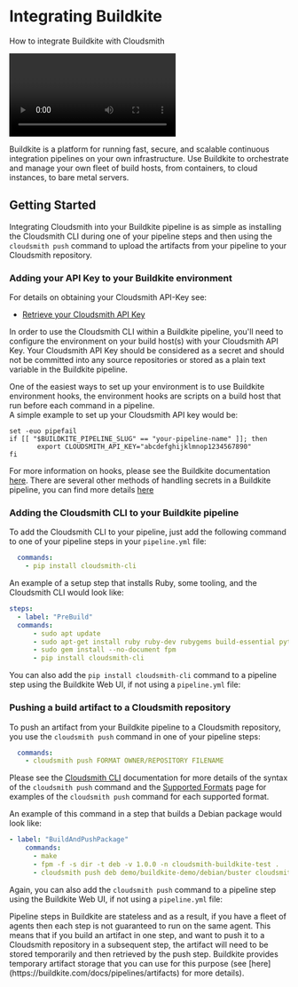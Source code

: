


# Integrating Buildkite

How to integrate Buildkite with Cloudsmith

<Video wistiaId="fn361s5zj1"></Video>

Buildkite is a platform for running fast, secure, and scalable continuous integration pipelines on your own infrastructure. Use Buildkite to orchestrate and manage your own fleet of build hosts, from containers, to cloud instances, to bare metal servers.

<NoCodeUploadingSnippet />

## Getting Started

Integrating Cloudsmith into your Buildkite pipeline is as simple as installing the Cloudsmith CLI during one of your pipeline steps and then using the `cloudsmith push` command to upload the artifacts from your pipeline to your Cloudsmith repository.

### Adding your API Key to your Buildkite environment

For details on obtaining your Cloudsmith API-Key see:

- [Retrieve your Cloudsmith API Key](/accounts-and-teams/api-key)

In order to use the Cloudsmith CLI within a Buildkite pipeline, you'll need to configure the environment on your build host(s) with your Cloudsmith API Key.  Your Cloudsmith API Key should be considered as a secret and should not be committed into any source repositories or stored as a plain text variable in the Buildkite pipeline. 

One of the easiest ways to set up your environment is to use Buildkite environment hooks, the environment hooks are scripts on a build host that run before each command in a pipeline.  
A simple example to set up your Cloudsmith API key would be: 

```shell
set -euo pipefail
if [[ "$BUILDKITE_PIPELINE_SLUG" == "your-pipeline-name" ]]; then
       export CLOUDSMITH_API_KEY="abcdefghijklmnop1234567890"
fi
```

For more information on hooks, please see the Buildkite documentation [here](https://buildkite.com/docs/agent/v3/hooks). There are several other methods of handling secrets in a Buildkite pipeline, you can find more details [here](https://buildkite.com/docs/pipelines/secrets)

### Adding the Cloudsmith CLI to your Buildkite pipeline

To add the Cloudsmith CLI to your pipeline, just add the following command to one of your pipeline steps in your `pipeline.yml` file: 

```yaml
  commands:
    - pip install cloudsmith-cli
```

An example of a setup step that installs Ruby, some tooling, and the Cloudsmith CLI would look like: 

```yaml
steps:
  - label: "PreBuild"
  commands:
      - sudo apt update
      - sudo apt-get install ruby ruby-dev rubygems build-essential python-pip -y
      - sudo gem install --no-document fpm
      - pip install cloudsmith-cli
```

You can also add the `pip install cloudsmith-cli` command to a pipeline step using the Buildkite Web UI, if not using a `pipeline.yml` file:

<BlockImage src={preBuildStepImage} alt=""></BlockImage>

### Pushing a build artifact to a Cloudsmith repository

To push an artifact from your Buildkite pipeline to a Cloudsmith repository, you use the `cloudsmith push` command in one of your pipeline steps: 

```yaml
  commands:
    - cloudsmith push FORMAT OWNER/REPOSITORY FILENAME
```

Please see the [Cloudsmith CLI](/developer-tools/cli) documentation for more details of the syntax of the `cloudsmith push` command and the [Supported Formats](/formats) page for examples of the `cloudsmith push` command for each supported format. 

An example of this command in a step that builds a Debian package would look like: 

```yaml
- label: "BuildAndPushPackage"
    commands:
      - make
      - fpm -f -s dir -t deb -v 1.0.0 -n cloudsmith-buildkite-test .
      - cloudsmith push deb demo/buildkite-demo/debian/buster cloudsmith-buildkite-test_1.0.0_amd64.deb
```

Again, you can also add the `cloudsmith push` command to a pipeline step using the Buildkite Web UI, if not using a `pipeline.yml` file:

<BlockImage src={buildAndPushPackageStepImage} alt=""></BlockImage>

<Note variant="note" headline="Buildkite Pipeline Steps">
Pipeline steps in Buildkite are stateless and as a result, if you have a fleet of agents then each step is not guaranteed to run on the same agent. This means that if you build an artifact in one step, and want to push it to a Cloudsmith repository in a subsequent step, the artifact will need to be stored temporarily and then retrieved by the push step. Buildkite provides temporary artifact storage that you can use for this purpose (see [here](https://buildkite.com/docs/pipelines/artifacts) for more details).
</Note>